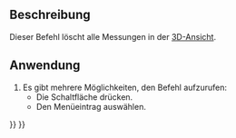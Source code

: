 <languages/>

{{Docnav/de
|
|
|[[Part_Workbench/de|Part]]
|IconL=
|IconR=
|IconC=Workbench_Part.svg
}}

{{VeryImportantMessage|Dieser Befehl ist veraltet und wird in {{VersionPlus/de|1.0}} nicht mehr zur Verfügung stehen.<br>Stattdessen kann [[Image:Std_Measure.svg|24px]] [[Std_Measure/de|Std Messen]] verwendet werden.}}

{{GuiCommand/de
|Name=Part Measure Clear All
|Name/de=Part Messung AllesLöschen
|MenuLocation=Messen → Alles löschen
|Workbenches=[[Part_Workbench/de|Part]]
}}

<span id="Description"></span>
==Beschreibung==

Dieser Befehl löscht alle Messungen in der [[3D_View/de|3D-Ansicht]].

<span id="Usage"></span>
==Anwendung==

# Es gibt mehrere Möglichkeiten, den Befehl aufzurufen:
#* Die Schaltfläche {{Button|[[File:Part Measure Clear All.svg|16px]] [[Part_Measure_Clear_All/de|Alles löschen]]}} drücken.
#* Den Menüeintrag {{MenuCommand|Messen → Alles löschen}} auswählen.


{{Docnav/de
|
|
|[[Part_Workbench/de|Part]]
|IconL=
|IconR=
|IconC=Workbench_Part.svg
}}

{{Part Tools navi{{#translation:}}}}
{{Userdocnavi{{#translation:}}}}